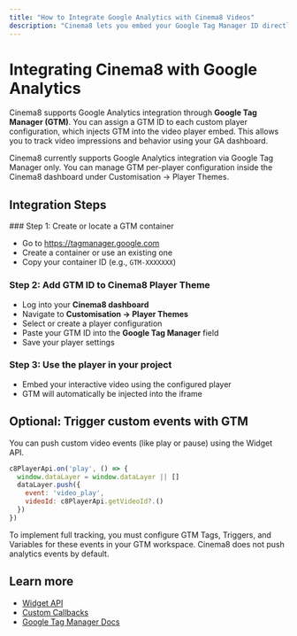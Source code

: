 ```yaml
---
title: "How to Integrate Google Analytics with Cinema8 Videos"
description: "Cinema8 lets you embed your Google Tag Manager ID directly into custom player configurations, allowing you to track viewer data through your connected Google Analytics account."
---
```



# Integrating Cinema8 with Google Analytics

Cinema8 supports Google Analytics integration through **Google Tag Manager (GTM)**. You can assign a GTM ID to each custom player configuration, which injects GTM into the video player embed. This allows you to track video impressions and behavior using your GA dashboard.

<Callout type="info">
Cinema8 currently supports Google Analytics integration via Google Tag Manager only. You can manage GTM per-player configuration inside the Cinema8 dashboard under Customisation → Player Themes.
</Callout>

## Integration Steps

<Steps>
### Step 1: Create or locate a GTM container

- Go to https://tagmanager.google.com
- Create a container or use an existing one
- Copy your container ID (e.g., `GTM-XXXXXXX`)

### Step 2: Add GTM ID to Cinema8 Player Theme

- Log into your **Cinema8 dashboard**
- Navigate to **Customisation → Player Themes**
- Select or create a player configuration
- Paste your GTM ID into the **Google Tag Manager** field
- Save your player settings

### Step 3: Use the player in your project

- Embed your interactive video using the configured player
- GTM will automatically be injected into the iframe
</Steps>

## Optional: Trigger custom events with GTM

You can push custom video events (like play or pause) using the Widget API.

```js filename="widget.js"
c8PlayerApi.on('play', () => {
  window.dataLayer = window.dataLayer || []
  dataLayer.push({
    event: 'video_play',
    videoId: c8PlayerApi.getVideoId?.()
  })
})
```

<Callout type="important">
To implement full tracking, you must configure GTM Tags, Triggers, and Variables for these events in your GTM workspace. Cinema8 does not push analytics events by default.
</Callout>

## Learn more

- [Widget API](/advanced-tools-for-developers/widget-api)
- [Custom Callbacks](/advanced-tools-for-developers/javascript-webhooks-custom-callbacks)
- [Google Tag Manager Docs](https://support.google.com/tagmanager/)
